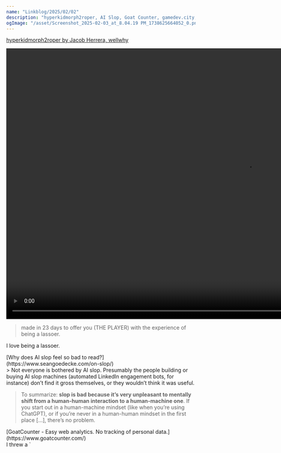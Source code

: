 ```yaml
---
name: "Linkblog/2025/02/02"
description: "hyperkidmorph2roper, AI Slop, Goat Counter, gamedev.city, 10x eng, comic strip rss, brainbaking favs."
ogImage: "/asset/Screenshot_2025-02-03_at_8.04.19 PM_1738625664052_0.png"
---
```


[hyperkidmorph2roper by Jacob Herrera, wellwhy](https://jacobherrera.itch.io/hyperkidmorph2roper)

<div class="ml-[calc(1*1rem)] mb-8">
<video controls src='/asset/hyperkidmorph2roper_1738551523154_0.mp4' width='1280' height='720'></video>

> made in 23 days to offer you (THE PLAYER) with the experience of being a lassoer.

I love being a lassoer.

</div>
[Why does AI slop feel so bad to read?](https://www.seangoedecke.com/on-slop/)

<div class="ml-[calc(1*1rem)] mb-8">
> Not everyone is bothered by AI slop. Presumably the people building or buying AI slop machines (automated LinkedIn engagement bots, for instance) don’t find it gross themselves, or they wouldn’t think it was useful.

> To summarize: **slop is bad because it’s very unpleasant to mentally shift from a human-human interaction to a human-machine one**. If you start out in a human-machine mindset (like when you’re using ChatGPT), or if you’re never in a human-human mindset in the first place [...], there’s no problem.

</div>
[GoatCounter - Easy web analytics. No tracking of personal data.](https://www.goatcounter.com/)

<div class="ml-[calc(1*1rem)] mb-8">
I threw a `<script>` tag into my `Layout.astro`'s `<head>`, so now anyone who visits my site (without an adblocker) will be _known_ to me.

<Image src='/asset/image_1738552222045_0.png' alt='image.png' width={1020} height={760} />

Easy install, nice UI.

</div>
https://gamedev.city/

<div class="ml-[calc(1*1rem)] mb-8">
> **Gamedev City** is a community centered around the aggregation of links and resources for game development

I found a link to this lobstr.rs-esq site not long ago, I forget where, but its _easily_ become my most anticipated feed to get blog posts from.

If you RSS, put `https://gamedev.city/rss` into your feed reader _now_.

I also _just_ got my own account there, https://gamedev.city/~jackharrhy , which means, due to the magic of its [invitation tree](https://gamedev.city/users), I can now give others, so feel free to [[Contact]] me for a invitaiton!

<div class="ml-[calc(2*1rem)] mb-8">
The invitation tree was actually what inspired the system of invitations I built for [[Projects/stickertrade.ca]], I never actually opened it up so people who were not myself could invite people, but I built a data model that eventually one day Stickertrade would _also_ have a `/users` page, showing the lineage of invites.

</div>
</div>
[How to be a -10x Engineer](https://taylor.town/-10x)

<div class="ml-[calc(1*1rem)] mb-8">
> +10x engineers may be mythical, but -10x engineers exist.

Taylor has it down pat, I am going to _implement_ all of these at work, maybe even I will become the extremely lucky ultra rare shiny 11x developer...

</div>
[Comic strip archive RSS feed](https://wolf.nereid.pl/posts/comic-strips/)

<div class="ml-[calc(1*1rem)] mb-8">
Neat approach of wanting to consume a large amount of some feed (in this context comic strips), and instead of just having _all of them be given to you all at once_, setting up a slow drop of content from that feed so you can consume it as if it was coming out at a slow rate into you feed reader.

I could see myself setting up this for [xkcd.com](https://xkcd.com/)...

</div>
[brainbaking.com - Favourites of January 2025](https://brainbaking.com/post/2025/02/january-2025/)

<div class="ml-[calc(1*1rem)] mb-8">
Month end means some people who have been doing this internet garden / website with all the things _thing_ for much longer than me have enough to do a monthly round up.

This is one hell of a monthly round-up, since you've now just reached the end of mine, if you are hungry for more, rather than hitting the back button, go _forward_ to Wouter's website!

</div>
